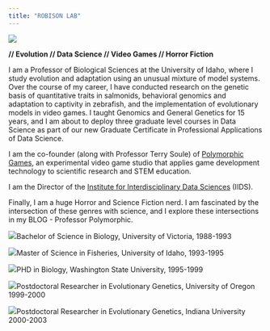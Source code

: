 ```yaml
---
title: "ROBISON LAB"
---
```


![](BarrieBanner.png)

**// Evolution // Data Science // Video Games // Horror Fiction**

I am a Professor of Biological Sciences at the University of Idaho, where I study evolution and adaptation using an unusual mixture of model systems. Over the course of my career, I have conducted research on the genetic basis of quantitative traits in salmonids, behavioral genomics and adaptation to captivity in zebrafish, and the implementation of evolutionary models in video games. I taught Genomics and General Genetics for 15 years, and I am about to deploy three graduate level courses in Data Science as part of our new Graduate Certificate in Professional Applications of Data Science.

I am the co-founder (along with Professor Terry Soule) of [Polymorphic Games](http://www.polymorphicgames.com), an experimental video game studio that applies game development technology to scientific research and STEM education.

I am the Director of the [Institute for Interdisciplinary Data Sciences](https://www.iids.uidaho.edu) (IIDS).

Finally, I am a huge Horror and Science Fiction nerd. I am fascinated by the intersection of these genres with science, and I explore these intersections in my BLOG - Professor Polymorphic.

![](Uvic.webp){.icon}[Bachelor of Science in Biology, University of Victoria, 1988-1993]{.caption}

![](UI_Main_stacked_4c.png){.icon}[Master of Science in Fisheries, University of Idaho, 1993-1995]{.caption}

![](washington-state-university-logo.png){.icon}[PHD in Biology, Washington State University, 1995-1999]{.caption}

![](UO-logo.png){.icon}[Postdoctoral Researcher in Evolutionary Genetics, University of Oregon 1999-2000]{.caption}

![](Indiana_Hoosiers_logo.svg){.icon}[Postdoctoral Researcher in Evolutionary Genetics, Indiana University 2000-2003]{.caption}
